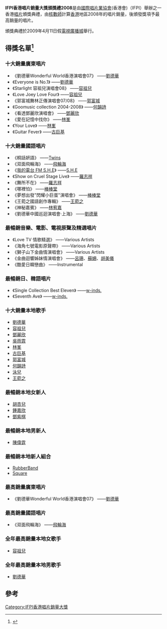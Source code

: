{{Infobox award
| name     = IFPI 香港唱片销量大奖 2008
| image    = 
| caption  = 
| date     = 2009年4月11日
| location = [[電視廣播城|電視廣播城]], [[香港|香港]]
| network  = [[TVB|TVB]]
| host     = [[崔建邦|崔建邦]]
| ratings  =  
| previous = [[IFPI香港唱片銷量大獎頒獎禮2007|2007]]
| main     = [[IFPI香港唱片銷量大獎|IFPI香港唱片銷量大獎]]
| next     = [[IFPI香港唱片銷量大獎頒獎禮2009|2009]]
}}

'''IFPI香港唱片銷量大獎頒獎禮2008'''是由[[國際唱片業協會|國際唱片業協會]](香港會)（IFPI）舉辦之一香港[[唱片|唱片]]頒獎典禮，由[[核數師|核數師]]計算[[香港|香港]]地區2008年的唱片銷量，後頒發獎項予最高銷量的唱片。

頒獎典禮於2009年4月11日假[[電視廣播城|電視廣播城]]舉行。

==  得獎名單<ref>{{Cite web |url=http://www.ifpihk.org/www_1/go2008c.php |title=IFPI香港唱片銷量大獎頒獎禮2008 |accessdate=2010-04-10 |archive-date=2011-07-22 |archive-url=https://web.archive.org/web/20110722055011/http://www.ifpihk.org/www_1/go2008c.php |dead-url=no }}</ref> ==
=== 十大銷量廣東唱片 ===
* 《劉德華Wonderful World香港演唱會07》 ——[[劉德華|劉德華]]
* 《Everyone is No.1》 ——[[劉德華|劉德華]]
* 《Starlight 容祖兒演唱會08》 ——[[容祖兒|容祖兒]]
* 《Love Joey Love Four》 ——[[容祖兒|容祖兒]]
* 《郭富城舞林正傳演唱會07/08》 ——[[郭富城|郭富城]]
* 《Goomusic collection 2004-2008》 ——[[何韻詩|何韻詩]]
* 《看透鄧麗欣演唱會》 ——[[鄧麗欣|鄧麗欣]]
* 《愛在記憶中找你》 ——[[林峯|林峯]]
* 《Your Love》 ——[[林峯|林峯]]
* 《Guitar Fever》 ——[[古巨基|古巨基]]

=== 十大銷量國語唱片 ===
* 《桐話妍語》 ——[[Twins|Twins]]
* 《双面飛輪海》 ——[[飛輪海|飛輪海]]
* 《[[我的電台_FM_S.H.E|我的電台 FM S.H.E]]》 ——[[S.H.E|S.H.E]]
* 《Show on Cruel Stage Live》 ——[[羅志祥|羅志祥]]
* 《舞所不在》 ——[[羅志祥|羅志祥]]
* 《哪裡怕》 ——[[棒棒堂|棒棒堂]]
* 《夢想出發"閃耀小巨蛋"演唱會》 ——[[棒棒堂|棒棒堂]]
* 《王菀之國語創作專輯》 ——[[王菀之|王菀之]]
* 《神秘嘉賓》 ——[[林宥嘉|林宥嘉]]
* 《劉德華中國巡迴演唱會‧上海》 ——[[劉德華|劉德華]]

=== 最暢銷音樂、電影、電視原聲及精選唱片 ===
* 《Love TV 情歌精選》 ——Various Artists
* 《海角七號電影原聲帶》 ——Various Artists
* 《獅子山下金曲情演唱會》 ——Various Artists
* 《金曲迴響姊妹情演唱會》 ——[[呂珊|呂珊]]、[[蘇姍|蘇姍]]、[[胡美儀|胡美儀]]
* 《酷愛日韓戀曲》 ——Instrumental

=== 最暢銷日、韓語唱片 ===
* 《Single Collection Best Eleven》 ——[[w-inds.|w-inds.]]
* 《Seventh Ave》 ——[[w-inds.|w-inds.]]

=== 十大銷量本地歌手 ===
* [[劉德華|劉德華]]
* [[容祖兒|容祖兒]]
* [[鄧麗欣|鄧麗欣]]
* [[吳雨霏|吳雨霏]]
* [[林峯|林峯]]
* [[古巨基|古巨基]]
* [[郭富城|郭富城]]
* [[何韻詩|何韻詩]]
* [[泳兒|泳兒]]
* [[王菀之|王菀之]]

=== 最暢銷本地女新人 ===
* [[胡杏兒|胡杏兒]]
* [[鍾嘉欣|鍾嘉欣]]
* [[鄧紫棋|鄧紫棋]]

=== 最暢銷本地男新人 ===
* [[陳偉霆|陳偉霆]]

=== 最暢銷本地新人組合 ===
* [[RubberBand|RubberBand]]
* [[Square_(組合)|Square]]

=== 最高銷量廣東唱片 ===
* 《劉德華Wonderful World香港演唱會07》 ——[[劉德華|劉德華]]

=== 最高銷量國語唱片 ===
* 《双面飛輪海》 ——[[飛輪海|飛輪海]]

=== 全年最高銷量本地女歌手 ===
* [[容祖兒|容祖兒]]

===全年最高銷量本地男歌手 ===
* [[劉德華|劉德華]]

== 參考 ==
<div class="references-small">
<references />
</div>

{{IFPI香港唱片銷量大獎}}
{{香港音乐颁奖典礼}}

[[Category:IFPI香港唱片銷量大獎|Category:IFPI香港唱片銷量大獎]]